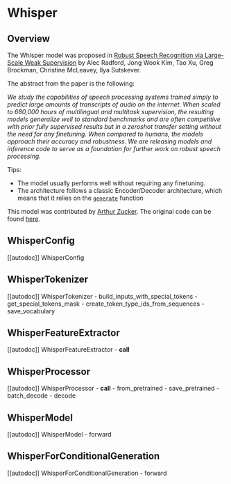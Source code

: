 <!--Copyright 2022 The HuggingFace Team. All rights reserved.

Licensed under the Apache License, Version 2.0 (the "License"); you may not use this file except in compliance with
the License. You may obtain a copy of the License at

http://www.apache.org/licenses/LICENSE-2.0

Unless required by applicable law or agreed to in writing, software distributed under the License is distributed on
an "AS IS" BASIS, WITHOUT WARRANTIES OR CONDITIONS OF ANY KIND, either express or implied. See the License for the
specific language governing permissions and limitations under the License.
-->

# Whisper

## Overview

The Whisper model was proposed in [Robust Speech Recognition via Large-Scale Weak Supervision](https://cdn.openai.com/papers/whisper.pdf) by Alec Radford, Jong Wook Kim, Tao Xu, Greg Brockman, Christine McLeavey, Ilya Sutskever.

The abstract from the paper is the following:

*We study the capabilities of speech processing systems trained simply to predict large amounts of transcripts of audio on the internet. When scaled to 680,000 hours of multilingual and multitask supervision, the resulting models generalize well to standard benchmarks and are often competitive with prior fully supervised results but in a zeroshot transfer setting without the need for any finetuning. When compared to humans, the models approach their accuracy and robustness. We are releasing models and inference code to serve as a foundation for further work on robust speech processing.*


Tips:

- The model usually performs well without requiring any finetuning. 
- The architecture follows a classic Encoder/Decoder architecture, which means that it relies on the [`generate`](https://huggingface.co/docs/transformers/v4.22.2/en/main_classes/text_generation#transformers.generation_utils.GenerationMixin.generate) function 

This model was contributed by [Arthur Zucker](https://huggingface.co/ArthurZ).
The original code can be found [here](https://github.com/openai/whisper).


## WhisperConfig

[[autodoc]] WhisperConfig

## WhisperTokenizer

[[autodoc]] WhisperTokenizer
    - build_inputs_with_special_tokens
    - get_special_tokens_mask
    - create_token_type_ids_from_sequences
    - save_vocabulary

## WhisperFeatureExtractor

[[autodoc]] WhisperFeatureExtractor
    - __call__

## WhisperProcessor

[[autodoc]] WhisperProcessor
    - __call__
    - from_pretrained
    - save_pretrained
    - batch_decode
    - decode

## WhisperModel

[[autodoc]] WhisperModel
    - forward

## WhisperForConditionalGeneration

[[autodoc]] WhisperForConditionalGeneration
    - forward
